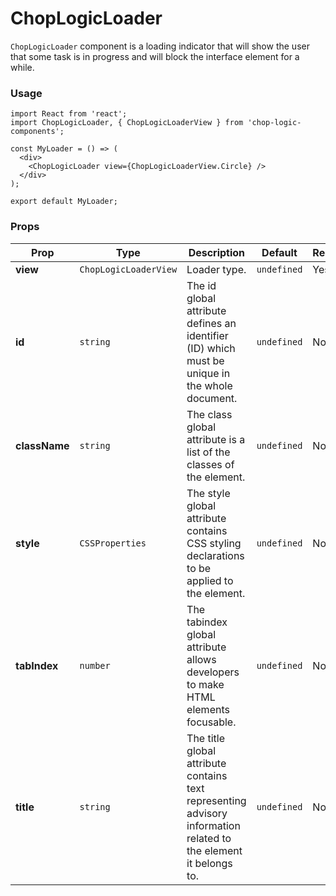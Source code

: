 
<Meta of={Stories} title='Loader' />

# ChopLogicLoader

`ChopLogicLoader` component is a loading indicator that will show the user that some task is in progress and will block the interface element for a while.

### Usage

```tsx
import React from 'react';
import ChopLogicLoader, { ChopLogicLoaderView } from 'chop-logic-components';

const MyLoader = () => (
  <div>
    <ChopLogicLoader view={ChopLogicLoaderView.Circle} />
  </div>
);

export default MyLoader;
```

### Props

| Prop          | Type                  | Description                                                                                                      | Default     | Required |
|---------------|-----------------------|------------------------------------------------------------------------------------------------------------------|-------------|----------|
| **view**      | `ChopLogicLoaderView` | Loader type.                                                                                                     | `undefined` | Yes      |
| **id**        | `string`              | The id global attribute defines an identifier (ID) which must be unique in the whole document.                   | `undefined` | No       |
| **className** | `string`              | The class global attribute is a list of the classes of the element.                                              | `undefined` | No       |
| **style**     | `CSSProperties`       | The style global attribute contains CSS styling declarations to be applied to the element.                       | `undefined` | No       |
| **tabIndex**  | `number`              | The tabindex global attribute allows developers to make HTML elements focusable.                                 | `undefined` | No       |
| **title**     | `string`              | The title global attribute contains text representing advisory information related to the element it belongs to. | `undefined` | No       |
